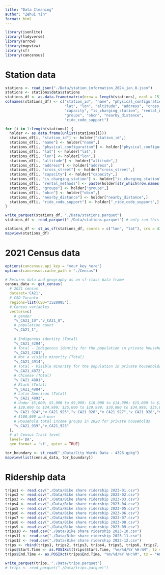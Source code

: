 ```yaml
---
title: "Data Cleaning"
author: "Zehui Yin"
format: html
---
```


```r
library(jsonlite)
library(tidyverse)
library(arrow)
library(mapview)
library(sf)
library(cancensus)
```

# Station data

```r
stations <- read_json("./Data/station_information_2024_jan_8.json")
stations <- stations$data$stations
stations_df <- as.data.frame(matrix(nrow = length(stations), ncol = 15))
colnames(stations_df) <- c("station_id", "name", "physical_configuration",
                           "lat", "lon", "altitude", "address", "cross_street",
                           "capacity", "is_charging_station", "rental_methods", 
                           "groups", "obcn", "nearby_distance", 
                           "ride_code_support")

for (i in 1:length(stations)) {
  holder <- as.data.frame(unlist(stations[i]))
  stations_df[i, "station_id"] <- holder["station_id",]
  stations_df[i, "name"] <- holder["name",]
  stations_df[i, "physical_configuration"] <- holder["physical_configuration",]
  stations_df[i, "lat"] <- holder["lat",]
  stations_df[i, "lon"] <- holder["lon",]
  stations_df[i, "altitude"] <- holder["altitude",]
  stations_df[i, "address"] <- holder["address",]
  stations_df[i, "cross_street"] <- holder["cross_street",]
  stations_df[i, "capacity"] <- holder["capacity",]
  stations_df[i, "is_charging_station"] <- holder["is_charging_station",]
  stations_df[i, "rental_methods"] <- paste(holder[str_which(row.names(holder), coll("rental_methods", ignore_case = FALSE, locale = "en")),], collapse = ",")
  stations_df[i, "groups"] <- holder["groups",]
  stations_df[i, "obcn"] <- holder["obcn",]
  stations_df[i, "nearby_distance"] <- holder["nearby_distance",]
  stations_df[i, "ride_code_support"] <- holder["_ride_code_support",]
}

write_parquet(stations_df, "./Data/stations.parquet")
stations_df <- read_parquet("./Data/stations.parquet") # only run this line is fine
```

```r
stations_df <- st_as_sf(stations_df, coords = c("lon", "lat"), crs = 4326)
mapview(stations_df)
```

# 2021 Census data

```r
options(cancensus.api_key = "your_key_here")
options(cancensus.cache_path = "./Census")

# Returns data and geography as an sf-class data frame
census_data <- get_census(
  # 2021 census
  dataset='CA21',
  # CSD Toronto
  regions=list(CSD="3520005"),
  # Census variables
  vectors=c(
    # gender
    "v_CA21_10","v_CA21_8",
    # population count
    "v_CA21_1",
    
    # Indigenous identity (Total)
    "v_CA21_4204",
    # Total - Indigenous identity for the population in private households (Total)
    "v_CA21_4201",
    # Not a visible minority (Total)
    "v_CA21_4914",
    # Total - Visible minority for the population in private households (Total)
    "v_CA21_4872",
    # Chinese (Total)
    "v_CA21_4881",
    # Black (Total)
    "v_CA21_4884",
    # Latin American (Total)
    "v_CA21_4893",
    # Under $5,000; $5,000 to $9,999; $10,000 to $14,999; $15,000 to $19,999 ;
    # $20,000 to $24,999; $25,000 to $29,999; $30,000 to $34,999; $35,000 to $39,999
    "v_CA21_924","v_CA21_925","v_CA21_926","v_CA21_927","v_CA21_928","v_CA21_929","v_CA21_930","v_CA21_931",
    # $100,000 and over
    # Household total income groups in 2020 for private households
    "v_CA21_939","v_CA21_923"
  ),
  # at Census Tract level
  level='DA',
  geo_format = 'sf', quiet = TRUE)

tor_boundary <- st_read("./Data/City Wards Data - 4326.gpkg")
mapview(list(census_data, tor_boundary))
```

# Ridership data

```r
trips1 <- read.csv("./Data/Bike share ridership 2023-01.csv")
trips2 <- read.csv("./Data/Bike share ridership 2023-02.csv")
trips3 <- read.csv("./Data/Bike share ridership 2023-03.csv")
trips4 <- read.csv("./Data/Bike share ridership 2023-04.csv")
trips5 <- read.csv("./Data/Bike share ridership 2023-05.csv")
trips6 <- read.csv("./Data/Bike share ridership 2023-06.csv")
trips7 <- read.csv("./Data/Bike share ridership 2023-07.csv")
trips8 <- read.csv("./Data/Bike share ridership 2023-08.csv")
trips9 <- read.csv("./Data/Bike share ridership 2023-09.csv")
trips10 <- read.csv("./Data/Bike share ridership 2023-10.csv")
trips11 <- read.csv("./Data/Bike share ridership 2023-11.csv")
trips12 <- read.csv("./Data/Bike share ridership 2023-12.csv")
trips <- rbind(trips1, trips2, trips3, trips4, trips5, trips6, trips7, trips8, trips9, trips10, trips11, trips12)
trips$Start.Time <- as.POSIXct(trips$Start.Time, "%m/%d/%Y %H:%M", tz = "America/Toronto")
trips$End.Time <- as.POSIXct(trips$End.Time, "%m/%d/%Y %H:%M", tz = "America/Toronto")

write_parquet(trips, "./Data/trips.parquet")
# trips <- read_parquet("./Data/trips.parquet")
```

